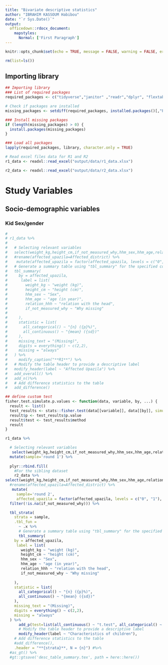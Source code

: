 ```yaml
---
title: "Bivariate descriptive statistics"
author: "IBRAHIM KASSOUM Habibou"
date: "`r Sys.Date()`"
output: 
  officedown::rdocx_document:
    mapstyles:
      Normal: ['First Paragraph']
---
```



```r
knitr::opts_chunk$set(echo = TRUE, message = FALSE, warning = FALSE, error=FALSE)
```



```r
rm(list=ls())
```

## Importing library

```r


## Importing library
### List of required packages
required_packages <- c("tidyverse","janitor" ,"readr","dplyr", "flextable","gtsummary","ggthemes")

# Check if packages are installed
missing_packages <- setdiff(required_packages, installed.packages()[,"Package"])

### Install missing packages
if (length(missing_packages) > 0) {
  install.packages(missing_packages)
}

### Load all packages
lapply(required_packages, library, character.only = TRUE)

```


```r
# Read excel files data for R1 and R2
r1_data <- readxl::read_excel("output/data/r1_data.xlsx")

r2_data <- readxl::read_excel("output/data/r2_data.xlsx")


```


# Study Variables

## Socio-demographic variables

### Kid Sex/gender

```r

# 
# r1_data %>% 
#   
#   # Selecting relevant variables
#   select(weight_kg,height_cm,if_not_measured_why,hhm_sex,hhm_age,relation_hhh, affected_upazila) %>% 
#   #rename(affected_upazila=Affected_district) %>% 
#    mutate(affected_upazila = factor(affected_upazila, levels = c("0", "1"), labels = c("No affected district", "Affected district"), ordered = TRUE)) %>% 
#   # Generate a summary table using "tbl_summary" for the specified columns
#   tbl_summary(
#     by = affected_upazila, 
#      label = list(
#        weight_kg ~ "weight (kg)",
#        height_cm ~ "height (cm)",
#        hhm_sex ~ "Sex",
#        hhm_age ~ "age (in year)",
#        relation_hhh ~ "relation with the head",
#        if_not_measured_why ~ "Why missing"
#        
#     ),
#     statistic = list(
#       all_categorical() ~ "{n} ({p}%)",
#       all_continuous() ~ "{mean} ({sd})"
#     ),
#     missing_text = "(Missing)",
#     digits = everything() ~ c(2,2),
#     missing = "always"
#   ) %>% 
#     modify_caption("**R1**") %>%
#   # Modify the table header to provide a descriptive label
#   modify_header(label ~ "Affected Upazila") %>%
#   add_overall() %>%
#   add_n()%>% 
#   # Add difference statistics to the table
#   add_difference() 

## define custom test
fisher.test.simulate.p.values <- function(data, variable, by, ...) {
  result <- list()
  test_results <- stats::fisher.test(data[[variable]], data[[by]], simulate.p.value = TRUE)
  result$p <- test_results$p.value
  result$test <- test_results$method
  result
}

r1_data %>% 

  # Selecting relevant variables
   select(weight_kg,height_cm,if_not_measured_why,hhm_sex,hhm_age,relation_hhh,affected_upazila) %>% 
  mutate(sample='round 1') %>% 
  
  plyr::rbind.fill(
    #For the sibling dataset
    r2_data %>%
select(weight_kg,height_cm,if_not_measured_why,hhm_sex,hhm_age,relation_hhh, affected_upazila) %>% 
  #rename(affected_upazila=Affected_district) %>% 
   mutate( 
     sample='round 2',
     affected_upazila = factor(affected_upazila, levels = c("0", "1"), labels = c("No affected district", "Affected district"), ordered = TRUE)) %>% 
  filter(!is.na(if_not_measured_why))) %>%

  tbl_strata(
    strata = sample,
    .tbl_fun =
      ~ .x %>%
      # Generate a summary table using "tbl_summary" for the specified columns
      tbl_summary(
    by = affected_upazila, 
     label = list(
       weight_kg ~ "weight (kg)",
       height_cm ~ "height (cm)",
       hhm_sex ~ "Sex",
       hhm_age ~ "age (in year)",
       relation_hhh ~ "relation with the head",
       if_not_measured_why ~ "Why missing"
       
    ),
    statistic = list(
      all_categorical() ~ "{n} ({p}%)",
      all_continuous() ~ "{mean} ({sd})"
    ),
    missing_text = "(Missing)",
    digits = everything() ~ c(2,2),
    missing = "always"
  ) %>%
      add_p(test=list(all_continuous() ~ "t.test", all_categorical() ~ "fisher.test.simulate.p.values")) %>%
      # Modify the table header to provide a descriptive label
      modify_header(label ~ "Characteristics of children"),
    # Add difference statistics to the table
    #add_difference(),
    .header = "**{strata}**, N = {n}") #%>%
  #as_gt() %>%
  #gt::gtsave('desc_table_summary.tex', path = here::here())

```